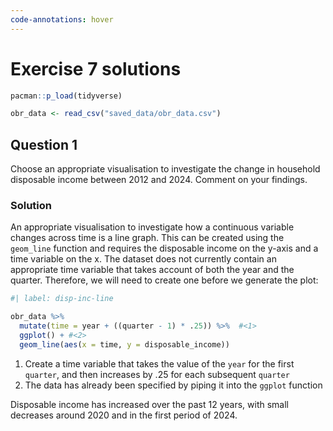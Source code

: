 ```yaml
---
code-annotations: hover
---
```


# Exercise 7 solutions

```r
pacman::p_load(tidyverse)

obr_data <- read_csv("saved_data/obr_data.csv") 
```


## Question 1
Choose an appropriate visualisation to investigate the change in household disposable income between 2012 and 2024. Comment on your findings.

### Solution {.unnumbered}
An appropriate visualisation to investigate how a continuous variable changes across time is a line graph. This can be created using the `geom_line` function and requires the disposable income on the y-axis and a time variable on the x. The dataset does not currently contain an appropriate time variable that takes account of both the year and the quarter. Therefore, we will need to create one before we generate the plot:

```r
#| label: disp-inc-line

obr_data %>% 
  mutate(time = year + ((quarter - 1) * .25)) %>%  #<1> 
  ggplot() + #<2>
  geom_line(aes(x = time, y = disposable_income))
```

1. Create a time variable that takes the value of the `year` for the first `quarter`, and then increases by .25 for each subsequent `quarter`
2. The data has already been specified by piping it into the `ggplot` function

Disposable income has increased over the past 12 years, with small decreases around 2020 and in the first period of 2024.
